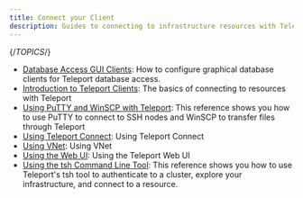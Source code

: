 ```yaml
---
title: Connect your Client
description: Guides to connecting to infrastructure resources with Teleport.
---
```


{/*TOPICS*/}

- [Database Access GUI Clients](user-guides/gui-clients.mdx): How to configure graphical database clients for Teleport database access.
- [Introduction to Teleport Clients](user-guides/introduction.mdx): The basics of connecting to resources with Teleport
- [Using PuTTY and WinSCP with Teleport](user-guides/putty-winscp.mdx): This reference shows you how to use PuTTY to connect to SSH nodes and WinSCP to transfer files through Teleport
- [Using Teleport Connect](user-guides/teleport-connect.mdx): Using Teleport Connect
- [Using VNet](user-guides/vnet.mdx): Using VNet
- [Using the Web UI](user-guides/web-ui.mdx): Using the Teleport Web UI
- [Using the tsh Command Line Tool](user-guides/tsh.mdx): This reference shows you how to use Teleport's tsh tool to authenticate to a cluster, explore your infrastructure, and connect to a resource.
